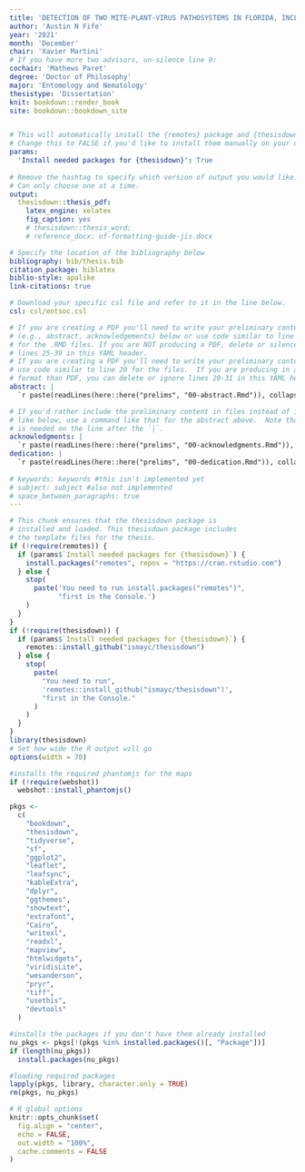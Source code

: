 ```yaml
---
title: 'DETECTION OF TWO MITE-PLANT-VIRUS PATHOSYSTEMS IN FLORIDA, INCLUDING CHEMICAL ECOLOGY OF *Amblyseius swirskii* and INDUCTION OF SYSTEMIC ACQUIRED RESISTANCE ON ROSES'
author: 'Austin N Fife'
year: '2021'
month: 'December'
chair: 'Xavier Martini'
# If you have more two advisors, un-silence line 9:
cochair: 'Mathews Paret'
degree: 'Doctor of Philosophy'
major: 'Entomology and Nematology'
thesistype: 'Dissertation'
knit: bookdown::render_book
site: bookdown::bookdown_site


# This will automatically install the {remotes} package and {thesisdown}
# Change this to FALSE if you'd like to install them manually on your own.
params:
  'Install needed packages for {thesisdown}': True
  
# Remove the hashtag to specify which version of output you would like.
# Can only choose one at a time.
output:
  thesisdown::thesis_pdf:
    latex_engine: xelatex
    fig_caption: yes
    # thesisdown::thesis_word:
    # reference_docx: uf-formatting-guide-jis.docx

# Specify the location of the bibliography below
bibliography: bib/thesis.bib
citation_package: biblatex
biblio-style: apalike
link-citations: true

# Download your specific csl file and refer to it in the line below.
csl: csl/entsoc.csl

# If you are creating a PDF you'll need to write your preliminary content 
# (e.g., abstract, acknowledgements) below or use code similar to line 25-26 
# for the .RMD files. If you are NOT producing a PDF, delete or silence
# lines 25-39 in this YAML header.
# If you are creating a PDF you'll need to write your preliminary content here or
# use code similar to line 20 for the files.  If you are producing in a different
# format than PDF, you can delete or ignore lines 20-31 in this YAML header.
abstract: |
  `r paste(readLines(here::here("prelims", "00-abstract.Rmd")), collapse = "\n  ")` 

# If you'd rather include the preliminary content in files instead of inline
# like below, use a command like that for the abstract above.  Note that a tab 
# is needed on the line after the `|`.
acknowledgments: |
  `r paste(readLines(here::here("prelims", "00-acknowledgments.Rmd")), collapse = "\n  ")`
dedication: |
  `r paste(readLines(here::here("prelims", "00-dedication.Rmd")), collapse = "\n  ")`
  
# keywords: keywords #this isn't implemented yet
# subject: subject #also not implemented
# space_between_paragraphs: true
---
```


<!-- Above is the YAML (YAML Ain't Markup Language) header that includes a lot
of metadata used to produce the document.  Be careful with spacing in this
header! If you'd prefer to not include a Dedication, for example, simply delete
the section entirely, or silence them (add # before each line). If you have
other LaTeX packages you would like to include, delete the # before
header-includes and list the packages after hyphens on new lines. If you'd like
to include a comment that won't be produced in your resulting file enclose it in
a block like this. If you receive a duplicate label error after knitting, make
sure to delete the index.Rmd file and then knit again. -->

```r
# This chunk ensures that the thesisdown package is
# installed and loaded. This thesisdown package includes
# the template files for the thesis.
if (!require(remotes)) {
  if (params$`Install needed packages for {thesisdown}`) {
    install.packages("remotes", repos = "https://cran.rstudio.com")
  } else {
    stop(
      paste('You need to run install.packages("remotes")",
            "first in the Console.')
    )
  }
}
if (!require(thesisdown)) {
  if (params$`Install needed packages for {thesisdown}`) {
    remotes::install_github("ismayc/thesisdown")
  } else {
    stop(
      paste(
        "You need to run",
        'remotes::install_github("ismayc/thesisdown")',
        "first in the Console."
      )
    )
  }
}
library(thesisdown)
# Set how wide the R output will go
options(width = 70)

#installs the required phantomjs for the maps
if (!require(webshot))
  webshot::install_phantomjs()

pkgs <-
  c(
    "bookdown",
    "thesisdown",
    "tidyverse",
    "sf",
    "ggplot2",
    "leaflet",
    "leafsync",
    "kableExtra",
    "dplyr",
    "ggthemes",
    "showtext",
    "extrafont",
    "Cairo",
    "writexl",
    "readxl",
    "mapview",
    "htmlwidgets",
    "viridisLite",
    "wesanderson",
    "pryr",
    "tiff",
    "usethis",
    "devtools"
  )

#installs the packages if you don't have them already installed
nu_pkgs <- pkgs[!(pkgs %in% installed.packages()[, "Package"])]
if (length(nu_pkgs))
  install.packages(nu_pkgs)

#loading required packages
lapply(pkgs, library, character.only = TRUE)
rm(pkgs, nu_pkgs)

# R global options
knitr::opts_chunk$set(
  fig.align = "center",
  echo = FALSE,
  out.width = "100%",
  cache.comments = FALSE
)
```

<!-- DO NOT WRITE HERE! The abstract, acknowledgments, and dedication are added
into the PDF version automatically by inputting them in prelims files mentioned
in the YAML at the top of this file. -->

